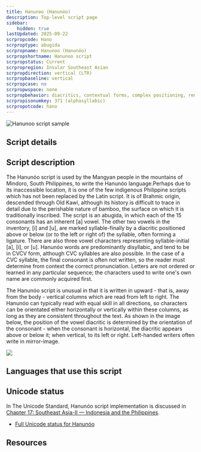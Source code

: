 ```yaml
---
title: Hanunoo (Hanunóo)
description: Top-level script page
sidebar:
    hidden: true
lastUpdated: 2025-09-22
scrpropcode: Hano
scrproptype: abugida
scrpropname: Hanunoo (Hanunóo)
scrpropshortname: Hanunoo script
scrpropstatus: Current
scrpropregion: Insular Southeast Asian
scrpropdirection: vertical (LTR)
scrpropbaseline: vertical
scrpropcase: no
scrpropwspace: none
scrpropbehavior: diacritics, contextual forms, complex positioning, required ligatures
scrpropisonumkey: 371 (alphasyllabic)
scrpropotcode: hano
---
```



![Hanunoo script sample](../images/hano-sample.png "Excerpt from 'Ana Nimi'.")

## Script details

<ScriptDetails />

## Script description

The Hanunóo script is used by the Mangyan people in the mountains of Mindoro, South Philippines, to write the Hanunóo language.Perhaps due to its inaccessible location, it is one of the few indigenous Philippine scripts which has not been replaced by the Latin script. It is of Brahmic origin, descended through Old Kawi, although its history is difficult to trace in detail due to the perishable nature of bamboo, the surface on which it is traditionally inscribed. The script is an abugida, in which each of the 15 consonants has an inherent [a] vowel. The other two vowels in the inventory, [i] and [u], are marked syllable-finally by a diacritic positioned above or below (or to the left or right of) the syllable, often forming a ligature. There are also three vowel characters representing syllable-initial [a], [i], or [u]. Hanunóo words are predominantly disyllabic, and tend to be in CVCV form, although CVC syllables are also possible. In the case of a CVC syllable, the final consonant is often not written, so the reader must determine from context the correct pronunciation. Letters are not ordered or learned in any particular sequence; the characters used to write one's own name are commonly acquired first.

The Hanunóo script is unusual in that it is written in upward - that is, away from the body - vertical columns which are read from left to right. The Hanunóo can typically read with equal skill in all directions, so characters can be orientated either horizontally or vertically within these columns, as long as they are consistent throughout the text. As shown in the image below, the position of the vowel diacritic is determined by the orientation of the consonant - when the consonant is horizontal, the diacritic appears above or below it; when vertical, to its left or right. Left-handed writers often write in mirror-image.

![](../images/hano-hanunoo1.png)

## Languages that use this script

<WsList script='Hano' wsMax='5' />

## Unicode status

In The Unicode Standard, Hanunóo script implementation is discussed in [Chapter 17: Southeast Asia-II — Indonesia and the Philippines](https://www.unicode.org/versions/latest/core-spec/chapter-17/#G26437).

- [Full Unicode status for Hanunóo](/scrlang/unicode/hano-unicode)



## Resources

<ScriptResources detailSummary='seemore' />

